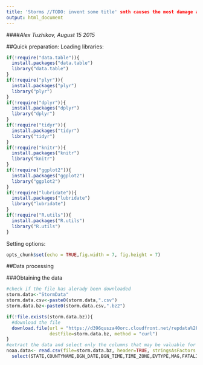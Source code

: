 ```yaml
---
title: 'Storms //TODO: invent some title' smth causes the most damage according to NOAA
output: html_document
---
```


####*Alex Tuzhikov, August 15 2015*

##Quick preparation:
Loading libraries:

```r
if(!require("data.table")){
  install.packages("data.table")
  library("data.table")
}
if(!require("plyr")){
  install.packages("plyr")
  library("plyr")
}
if(!require("dplyr")){
  install.packages("dplyr")
  library("dplyr")
}
if(!require("tidyr")){
  install.packages("tidyr")
  library("tidyr")
}
if(!require("knitr")){
  install.packages("knitr")
  library("knitr")
}
if(!require("ggplot2")){
  install.packages("ggplot2")
  library("ggplot2")
}
if(!require("lubridate")){
  install.packages("lubridate")
  library("lubridate")
}
if(!require("R.utils")){
  install.packages("R.utils")
  library("R.utils")
}
```

Setting options:

```r
opts_chunk$set(echo = TRUE,fig.width = 7, fig.height = 7)

```

##Data processing

###Obtaining the data  
```r
#check if the file has alerady been downloaded
storm.data<-"StormData"
storm.data.csv<-paste0(storm.data,".csv")
storm.data.bz<-paste0(storm.data.csv,".bz2")

if(!file.exists(storm.data.bz)){
  #download the file
  download.file(url = "https://d396qusza40orc.cloudfront.net/repdata%2Fdata%2FStormData.csv.bz2", 
                destfile=storm.data.bz, method = "curl")
}
#extract the data and select only the columns that may be valuable for this study
noaa.data<- read.csv(file=storm.data.bz, header=TRUE, stringsAsFactors = FALSE) %>% 
  select(STATE,COUNTYNAME,BGN_DATE,BGN_TIME,TIME_ZONE,EVTYPE,MAG,FATALITIES,INJURIES,PROPDMG,PROPDMGEXP,CROPDMG,CROPDMGEXP)
```


